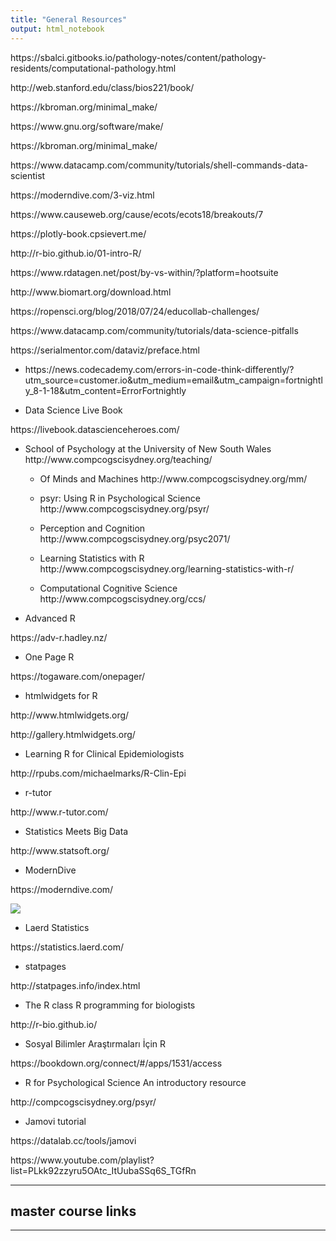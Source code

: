 ```yaml
---
title: "General Resources"
output: html_notebook
---
```


https://sbalci.gitbooks.io/pathology-notes/content/pathology-residents/computational-pathology.html

http://web.stanford.edu/class/bios221/book/

https://kbroman.org/minimal_make/

https://www.gnu.org/software/make/

https://kbroman.org/minimal_make/


https://www.datacamp.com/community/tutorials/shell-commands-data-scientist

https://moderndive.com/3-viz.html

https://www.causeweb.org/cause/ecots/ecots18/breakouts/7

https://plotly-book.cpsievert.me/

http://r-bio.github.io/01-intro-R/

https://www.rdatagen.net/post/by-vs-within/?platform=hootsuite

http://www.biomart.org/download.html

https://ropensci.org/blog/2018/07/24/educollab-challenges/



https://www.datacamp.com/community/tutorials/data-science-pitfalls


https://serialmentor.com/dataviz/preface.html


- https://news.codecademy.com/errors-in-code-think-differently/?utm_source=customer.io&utm_medium=email&utm_campaign=fortnightly_8-1-18&utm_content=ErrorFortnightly




- Data Science Live Book

https://livebook.datascienceheroes.com/

- School of Psychology at the University of New South Wales http://www.compcogscisydney.org/teaching/

   - Of Minds and Machines
http://www.compcogscisydney.org/mm/

   - psyr: Using R in Psychological Science
http://www.compcogscisydney.org/psyr/


   - Perception and Cognition
http://www.compcogscisydney.org/psyc2071/

   - Learning Statistics with R
http://www.compcogscisydney.org/learning-statistics-with-r/

   - Computational Cognitive Science
http://www.compcogscisydney.org/ccs/


- Advanced R

https://adv-r.hadley.nz/

- One Page R

https://togaware.com/onepager/

- htmlwidgets for R

http://www.htmlwidgets.org/

http://gallery.htmlwidgets.org/

- Learning R for Clinical Epidemiologists

http://rpubs.com/michaelmarks/R-Clin-Epi

- r-tutor

http://www.r-tutor.com/

- Statistics Meets Big Data

http://www.statsoft.org/

- ModernDive

https://moderndive.com/

![](https://moderndive.com/images/flowcharts/flowchart/flowchart.002.png)

- Laerd Statistics

https://statistics.laerd.com/

- statpages

http://statpages.info/index.html

- The R class R programming for biologists

http://r-bio.github.io/

- Sosyal Bilimler Araştırmaları İçin R

https://bookdown.org/connect/#/apps/1531/access

- R for Psychological Science An introductory resource

http://compcogscisydney.org/psyr/


- Jamovi tutorial

https://datalab.cc/tools/jamovi

https://www.youtube.com/playlist?list=PLkk92zzyru5OAtc_ItUubaSSq6S_TGfRn


---

## master course links







---





